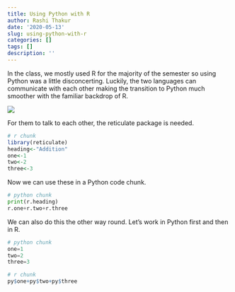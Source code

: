 ```yaml
---
title: Using Python with R
author: Rashi Thakur
date: '2020-05-13'
slug: using-python-with-r
categories: []
tags: []
description: ''
---
```


In the class, we mostly used R for the majority of the semester so using Python was a little disconcerting. Luckily, the two languages can communicate with each other making the transition to Python much smoother with the familiar backdrop of R. 

![](/blog/2020-05-13-using-python-with-r_files/pythonr.png) 

For them to talk to each other, the reticulate package is needed. 

```R
# r chunk 
library(reticulate)
heading<-"Addition"
one<-1
two<-2
three<-3
```

Now we can use these in a Python code chunk.

```python
# python chunk 
print(r.heading)
r.one+r.two+r.three
```


We can also do this the other way round. Let's work in Python first and then in R. 

```python
# python chunk
one=1
two=2
three=3
```

```r
# r chunk 
py$one+py$two+py$three
```

